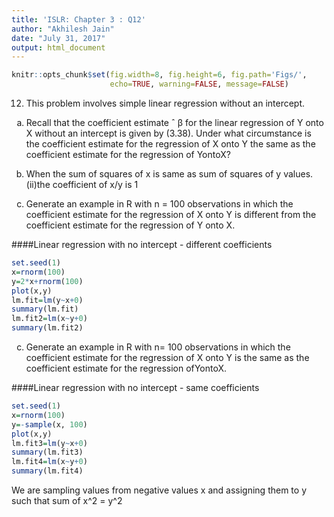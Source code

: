 ```yaml
---
title: 'ISLR: Chapter 3 : Q12'
author: "Akhilesh Jain"
date: "July 31, 2017"
output: html_document
---
```


```r
knitr::opts_chunk$set(fig.width=8, fig.height=6, fig.path='Figs/',
                      echo=TRUE, warning=FALSE, message=FALSE)
```

12. This problem involves simple linear regression without an intercept.

(a) Recall that the coefficient estimate ˆ β for the linear regression of Y onto X without an intercept is given by (3.38). Under what circumstance is the coefficient estimate for the regression of X onto Y the same as the coefficient estimate for the regression of YontoX?

(i) When the sum of squares of x is same as sum of squares of y values.
(ii)the coefficient of x/y is 1

(b) Generate an example in R with n = 100 observations in which the coefficient estimate for the regression of X onto Y is different from the coefficient estimate for the regression of Y onto X.

####Linear regression with no intercept - different coefficients

```r
set.seed(1)
x=rnorm(100)
y=2*x+rnorm(100)
plot(x,y)
lm.fit=lm(y~x+0)
summary(lm.fit)
lm.fit2=lm(x~y+0)
summary(lm.fit2)
```


(c) Generate an example in R with n= 100 observations in which the coefficient estimate for the regression of X onto Y is the same as the coefficient estimate for the regression ofYontoX.

####Linear regression with no intercept - same coefficients

```r
set.seed(1)
x=rnorm(100)
y=-sample(x, 100)
plot(x,y)
lm.fit3=lm(y~x+0)
summary(lm.fit3)
lm.fit4=lm(x~y+0)
summary(lm.fit4)
```

We are sampling values from negative values x and assigning them to y such that sum of x^2 = y^2

